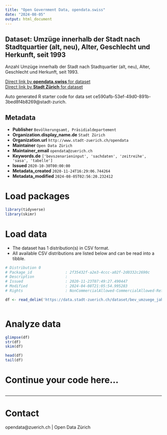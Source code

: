 ```yaml
---
title: "Open Government Data, opendata.swiss"
date: "2024-08-05"
output: html_document
---
```


## Dataset: Umzüge innerhalb der Stadt nach Stadtquartier (alt, neu), Alter, Geschlecht und Herkunft, seit 1993


Anzahl Umzüge innerhalb der Stadt nach Stadtquartier (alt, neu), Alter, Geschlecht und Herkunft, seit 1993.


[Direct link by **opendata.swiss** for dataset](https://opendata.swiss/de/dataset/umzuge-innerhalb-der-stadt-nach-stadtquartier-alt-neu-alter-geschlecht-und-herkunft-seit-1993)<br>
[Direct link by **Stadt Zürich** for dataset](https://data.stadt-zuerich.ch/dataset/bev_umzuege_jahr_quartier_alter_geschlecht_herkunft_od5706)

Auto generated R starter code for data set ce590afb-53ef-49d0-891b-3bed8f4b8269@stadt-zurich.

## Metadata

- **Publisher** `Bevölkerungsamt, Präsidialdepartement`
- **Organization.display_name.de** `Stadt Zürich`
- **Organization.url** `http://www.stadt-zuerich.ch/opendata`
- **Maintainer** `Open Data Zürich`
- **Maintainer_email** `opendata@zuerich.ch`
- **Keywords.de** `['bevszenarieninput', 'sachdaten', 'zeitreihe', 'sasa', 'tabelle']`
- **Issued** `2020-10-30T00:00:00`
- **Metadata_created** `2020-11-24T16:29:06.744264`
- **Metadata_modified** `2024-08-05T02:56:20.232412`


# Load packages

```r

library(tidyverse)
library(skimr)

```

# Load data

-   The dataset has 1 distribution(s) in CSV format.
-   All available CSV distributions are listed below and can be read into a tibble.

```r

# Distribution 0
# Package_id               : 2f35432f-a2e3-4ccc-a02f-2d0332c2690c
# Description              : 
# Issued                   : 2020-11-23T07:49:27.490447
# Modified                 : 2024-04-08T21:05:54.995283
# Rights                   : NonCommercialAllowed-CommercialAllowed-ReferenceNotRequired

df <- read_delim('https://data.stadt-zuerich.ch/dataset/bev_umzuege_jahr_quartier_alter_geschlecht_herkunft_od5706/download/BEV570OD5706.csv')



```

# Analyze data

```r

glimpse(df)
str(df)
skim(df)

head(df)
tail(df)

```

# Continue your code here...

```r

```

------------------------------------------------------------------------

# Contact

opendata@zuerich.ch | Open Data Zürich

